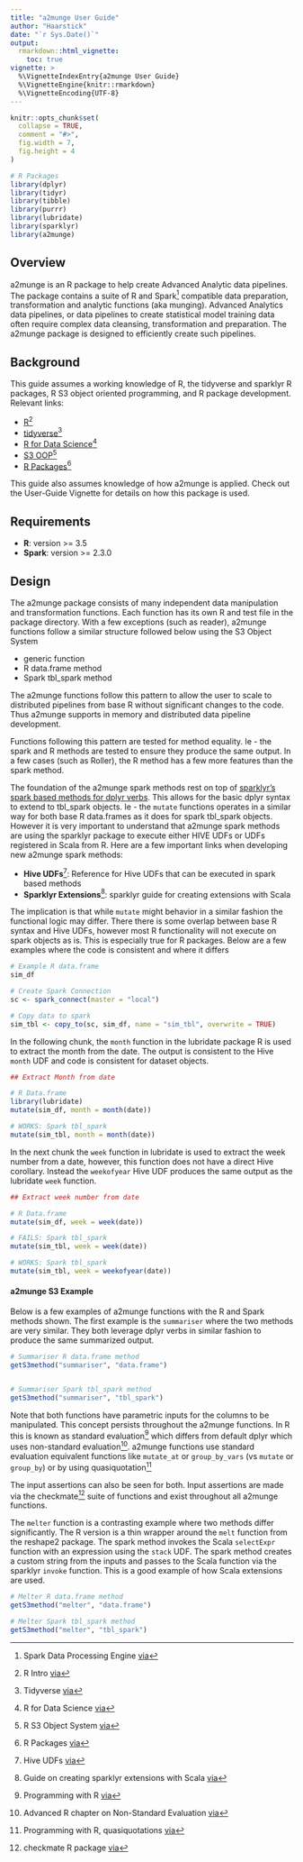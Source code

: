 ```yaml
---
title: "a2munge User Guide"
author: "Haarstick"
date: "`r Sys.Date()`"
output: 
  rmarkdown::html_vignette:
    toc: true
vignette: >
  %\VignetteIndexEntry{a2munge User Guide}
  %\VignetteEngine{knitr::rmarkdown}
  %\VignetteEncoding{UTF-8}
---
```


```r
knitr::opts_chunk$set(
  collapse = TRUE,
  comment = "#>",
  fig.width = 7,
  fig.height = 4
)
```


```r

# R Packages
library(dplyr)
library(tidyr)
library(tibble)
library(purrr)
library(lubridate)
library(sparklyr)
library(a2munge)

```


## Overview


a2munge is an R package to help create Advanced Analytic data pipelines. The package contains a suite of R and Spark^[Spark Data Processing Engine [via](https://spark.apache.org/)] compatible data preparation, transformation and analytic functions (aka munging). Advanced Analytics data pipelines, or data pipelines to create statistical model training data often require complex data cleansing, transformation and preparation. The a2munge package is designed to efficiently create such pipelines. 

## Background

This guide assumes a working knowledge of R, the tidyverse and sparklyr R packages, R S3 object oriented programming, and R package development. Relevant links:

* [R](https://cran.r-project.org/doc/manuals/r-release/R-intro.pdf)^[R Intro [via](https://cran.r-project.org/doc/manuals/r-release/R-intro.pdf)]
* [tidyverse](https://www.tidyverse.org/)^[Tidyverse [via](https://www.tidyverse.org/)]
* [R for Data Science](https://r4ds.had.co.nz/)^[R for Data Science [via](https://r4ds.had.co.nz/)]
* [S3 OOP](http://adv-r.had.co.nz/S3.html)^[R S3 Object System [via](http://adv-r.had.co.nz/S3.html)]
* [R Packages](http://r-pkgs.had.co.nz/)^[R Packages [via](http://r-pkgs.had.co.nz/)]


This guide also assumes knowledge of how a2munge is applied. Check out the User-Guide Vignette for details on how this package is used. 


## Requirements

* __R__: version >= 3.5
* __Spark__: version >= 2.3.0


## Design

The a2munge package consists of many independent data manipulation and transformation functions. Each function has its own R and test file in the package directory. With a few exceptions (such as reader), a2munge functions follow a similar structure followed below using the S3 Object System

* generic function
* R data.frame method
* Spark tbl_spark method

The a2munge functions follow this pattern to allow the user to scale to distributed pipelines from base R without significant changes to the code. Thus a2munge supports in memory and distributed data pipeline development. 

Functions following this pattern are tested for method equality. Ie - the spark and R methods are tested to ensure they produce the same output. In a few cases (such as Roller), the R method has a few more features than the spark method. 

The foundation of the a2munge spark methods rest on top of [sparklyr's spark based methods for dplyr verbs](https://spark.rstudio.com/dplyr/). This allows for the basic dplyr syntax to extend to tbl_spark objects. Ie - the `mutate` functions operates in a similar way for both base R data.frames as it does for spark tbl_spark objects. However it is very important to understand that a2munge spark methods are using the sparklyr package to execute either HIVE UDFs or UDFs registered in Scala from R. Here are a few important links when developing new a2munge spark methods:

* __Hive UDFs__^[Hive UDFs [via](https://cwiki.apache.org/confluence/display/Hive/LanguageManual+UDF)]: Reference for Hive UDFs that can be executed in spark based methods
* __Sparklyr Extensions__^[Guide on creating sparklyr extensions with Scala [via](https://spark.rstudio.com/extensions/)]: sparklyr guide for creating extensions with Scala


The implication is that while `mutate` might behavior in a similar fashion the functional logic may differ. There  there is some overlap between base R syntax and Hive UDFs, however most R functionality will not execute on spark objects as is. This is especially true for R packages. Below are a few examples where the code is consistent and where it differs


```r
# Example R data.frame 
sim_df

```


```r

# Create Spark Connection
sc <- spark_connect(master = "local")

# Copy data to spark
sim_tbl <- copy_to(sc, sim_df, name = "sim_tbl", overwrite = TRUE)
```

In the following chunk, the `month` function in the lubridate package R is used to extract the month from the date. The output is consistent to the Hive `month` UDF and code is consistent for dataset objects.

```r

## Extract Month from date

# R Data.frame
library(lubridate)
mutate(sim_df, month = month(date))

# WORKS: Spark tbl_spark
mutate(sim_tbl, month = month(date))


```

In the next chunk the `week` function in lubridate is used to extract the week number from a date, however, this function does not have a direct Hive corollary. Instead the `weekofyear` Hive UDF produces the same output as the lubridate `week` function.


```r

## Extract week number from date

# R Data.frame
mutate(sim_df, week = week(date))

# FAILS: Spark tbl_spark
mutate(sim_tbl, week = week(date))

# WORKS: Spark tbl_spark
mutate(sim_tbl, week = weekofyear(date))

```


#### a2munge S3 Example

Below is a few examples of a2munge functions with the R and Spark methods shown. The first example is the `summariser` where the two methods are very similar. They both leverage dplyr verbs in similar fashion to produce the same summarized output. 


```r

# Summariser R data.frame method
getS3method("summariser", "data.frame")


# Summariser Spark tbl_spark method
getS3method("summariser", "tbl_spark")

```

Note that both functions have parametric inputs for the columns to be manipulated. This concept persists throughout the a2munge functions. In R this is known as standard evaluation^[Programming with R [via](https://dplyr.tidyverse.org/articles/programming.html)] which differs from default dplyr which uses non-standard evaluation^[Advanced R chapter on Non-Standard Evaluation [via](http://adv-r.had.co.nz/Computing-on-the-language.html)]. a2munge functions use standard evaluation equivalent functions like `mutate_at` or `group_by_vars` (vs `mutate` or `group_by`) or by using quasiquotation^[Programming with R, quasiquotations [via](https://dplyr.tidyverse.org/articles/programming.html#quasiquotation)]


The input assertions can also be seen for both. Input assertions are made via the checkmate^[checkmate R package [via](https://mllg.github.io/checkmate/)] suite of functions and exist throughout all a2munge functions. 

The `melter` function is a contrasting example where two methods differ significantly. The R version is a thin wrapper around the `melt` function from the reshape2 package. The spark method invokes the Scala `selectExpr` function with an expression using the `stack` UDF. The spark method creates a custom string from the inputs and passes to the Scala function via the sparklyr `invoke` function. This is a good example of how Scala extensions are used. 

```r
# Melter R data.frame method
getS3method("melter", "data.frame")

# Melter Spark tbl_spark method
getS3method("melter", "tbl_spark")
```

